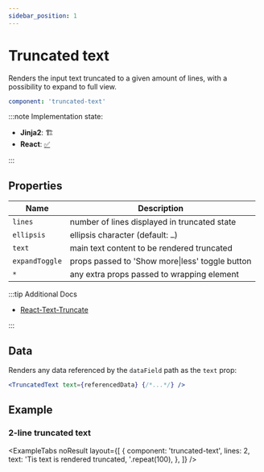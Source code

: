 ```yaml
---
sidebar_position: 1
---
```



# Truncated text

Renders the input text truncated to a given amount of lines, with a possibility to expand to full view.

```yaml
component: 'truncated-text'
```

:::note Implementation state:

- **Jinja2**: 🏗
- **React**: [✅](https://github.com/oarepo/react-generative-ui/blob/master/src/components/TruncatedText.tsx)

:::

## Properties

<!-- TODO: describe any properties accepted by an element -->

| Name           | Description                                     |
| -------------- | ----------------------------------------------- |
| `lines`        | number of lines displayed in truncated state    |
| `ellipsis`     | ellipsis character (default: `…`)               |
| `text`         | main text content to be rendered truncated      |
| `expandToggle` | props passed to 'Show more\|less' toggle button |
| `*`            | any extra props passed to wrapping element      |

:::tip Additional Docs

- [React-Text-Truncate](https://www.npmjs.com/package/react-text-truncate)

:::

## Data

Renders any data referenced by the `dataField` path as the `text` prop:

```jsx
<TruncatedText text={referencedData} {/*...*/} />
```

## Example

### 2-line truncated text

<ExampleTabs
  noResult
  layout={[
    {
      component: 'truncated-text',
      lines: 2,
      text: 'Tis text is rendered truncated, '.repeat(100),
    },
  ]}
/>
